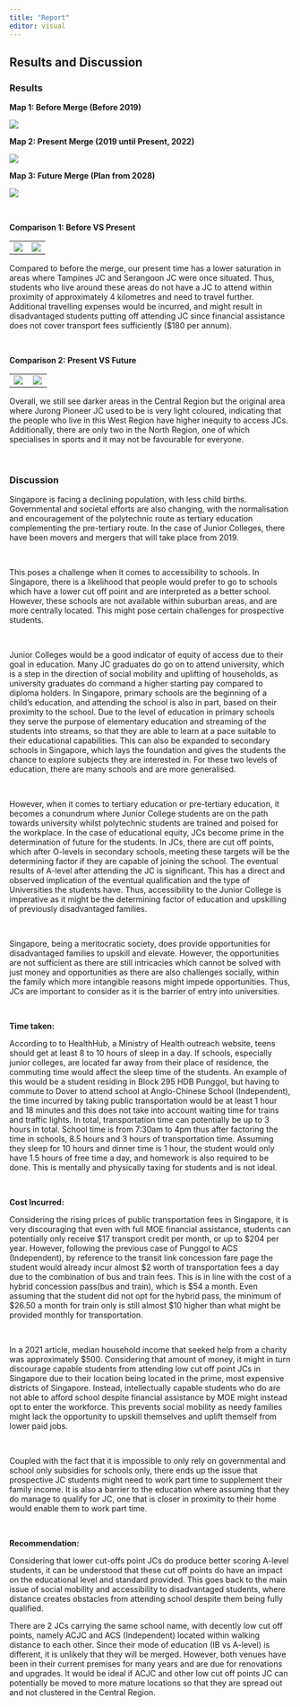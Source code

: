 ```yaml
---
title: "Report"
editor: visual
---
```


## **Results and Discussion**

### **Results**

**Map 1: Before Merge (Before 2019)**

![](images/before%20merge%20newest.png)

**Map 2: Present Merge (2019 until Present, 2022)**

![](images/present%20merge%20newest.png)

**Map 3: Future Merge (Plan from 2028)** 

![](images/future%20merge%20newest.png)

\

**Comparison 1: Before VS Present**

|                                                |                                                 |
|------------------------------------|------------------------------------|
| ![](images/before%20merge%20COMPARISON-01.png) | ![](images/PRESENT%20merge%20COMPARISON-01.png) |

Compared to before the merge, our present time has a lower saturation in areas where Tampines JC and Serangoon JC were once situated. Thus, students who live around these areas do not have a JC to attend within proximity of approximately 4 kilometres and need to travel further. Additional travelling expenses would be incurred, and might result in disadvantaged students putting off attending JC since financial assistance does not cover transport fees sufficiently (\$180 per annum).

\

**Comparison 2: Present VS Future**

|                                               |                                             |
|-------------------------------------|-----------------------------------|
| ![](images/present%20merge%20comparison2.png) | ![](images/future%20merge%20comparison.png) |

Overall, we still see darker areas in the Central Region but the original area where Jurong Pioneer JC used to be is very light coloured, indicating that the people who live in this West Region have higher inequity to access JCs. Additionally, there are only two in the North Region, one of which specialises in sports and it may not be favourable for everyone.

\

### **Discussion**

Singapore is facing a declining population, with less child births. Governmental and societal efforts are also changing, with the normalisation and encouragement of the polytechnic route as tertiary education complementing the pre-tertiary route. In the case of Junior Colleges, there have been movers and mergers that will take place from 2019.

\

This poses a challenge when it comes to accessibility to schools. In Singapore, there is a likelihood that people would prefer to go to schools which have a lower cut off point and are interpreted as a better school. However, these schools are not available within suburban areas, and are more centrally located. This might pose certain challenges for prospective students.

\

Junior Colleges would be a good indicator of equity of access due to their goal in education. Many JC graduates do go on to attend university, which is a step in the direction of social mobility and uplifting of households, as university graduates do command a higher starting pay compared to diploma holders. In Singapore, primary schools are the beginning of a child's education, and attending the school is also in part, based on their proximity to the school. Due to the level of education in primary schools they serve the purpose of elementary education and streaming of the students into streams, so that they are able to learn at a pace suitable to their educational capabilities. This can also be expanded to secondary schools in Singapore, which lays the foundation and gives the students the chance to explore subjects they are interested in. For these two levels of education, there are many schools and are more generalised.

\

However, when it comes to tertiary education or pre-tertiary education, it becomes a conundrum where Junior College students are on the path towards university whilst polytechnic students are trained and poised for the workplace. In the case of educational equity, JCs become prime in the determination of future for the students. In JCs, there are cut off points, which after O-levels in secondary schools, meeting these targets will be the determining factor if they are capable of joining the school. The eventual results of A-level after attending the JC is significant. This has a direct and observed implication of the eventual qualification and the type of Universities the students have. Thus, accessibility to the Junior College is imperative as it might be the determining factor of education and upskilling of previously disadvantaged families.

\

Singapore, being a meritocratic society, does provide opportunities for disadvantaged families to upskill and elevate. However, the opportunities are not sufficient as there are still intricacies which cannot be solved with just money and opportunities as there are also challenges socially, within the family which more intangible reasons might impede opportunities. Thus, JCs are important to consider as it is the barrier of entry into universities.

\

**Time taken:**

According to to HealthHub, a Ministry of Health outreach website, teens should get at least 8 to 10 hours of sleep in a day. If schools, especially junior colleges, are located far away from their place of residence, the commuting time would affect the sleep time of the students. An example of this would be a student residing in Block 295 HDB Punggol, but having to commute to Dover to attend school at Anglo-Chinese School (Independent), the time incurred by taking public transportation would be at least 1 hour and 18 minutes and this does not take into account waiting time for trains and traffic lights. In total, transportation time can potentially be up to 3 hours in total. School time is from 7:30am to 4pm thus after factoring the time in schools, 8.5 hours and 3 hours of transportation time. Assuming they sleep for 10 hours and dinner time is 1 hour, the student would only have 1.5 hours of free time a day, and homework is also required to be done. This is mentally and physically taxing for students and is not ideal.

\

**Cost Incurred:**

Considering the rising prices of public transportation fees in Singapore, it is very discouraging that even with full MOE financial assistance, students can potentially only receive \$17 transport credit per month, or up to \$204 per year. However, following the previous case of Punggol to ACS (Independent), by reference to the transit link concession fare page the student would already incur almost \$2 worth of transportation fees a day due to the combination of bus and train fees. This is in line with the cost of a hybrid concession pass(bus and train), which is \$54 a month. Even assuming that the student did not opt for the hybrid pass, the minimum of \$26.50 a month for train only is still almost \$10 higher than what might be provided monthly for transportation.

\

In a 2021 article, median household income that seeked help from a charity was approximately \$500. Considering that amount of money, it might in turn discourage capable students from attending low cut off point JCs in Singapore due to their location being located in the prime, most expensive districts of Singapore. Instead, intellectually capable students who do are not able to afford school despite financial assistance by MOE might instead opt to enter the workforce. This prevents social mobility as needy families might lack the opportunity to upskill themselves and uplift themself from lower paid jobs.

\

Coupled with the fact that it is impossible to only rely on governmental and school only subsidies for schools only, there ends up the issue that prospective JC students might need to work part time to supplement their family income. It is also a barrier to the education where assuming that they do manage to qualify for JC, one that is closer in proximity to their home would enable them to work part time.

\

**Recommendation:**

Considering that lower cut-offs point JCs do produce better scoring A-level students, it can be understood that these cut off points do have an impact on the educational level and standard provided. This goes back to the main issue of social mobility and accessibility to disadvantaged students, where distance creates obstacles from attending school despite them being fully qualified.

There are 2 JCs carrying the same school name, with decently low cut off points, namely ACJC and ACS (Independent) located within walking distance to each other. Since their mode of education (IB vs A-level) is different, it is unlikely that they will be merged. However, both venues have been in their current premises for many years and are due for renovations and upgrades. It would be ideal if ACJC and other low cut off points JC can potentially be moved to more mature locations so that they are spread out and not clustered in the Central Region.

\
